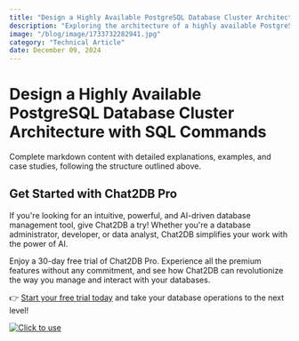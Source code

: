 ```yaml
---
title: "Design a Highly Available PostgreSQL Database Cluster Architecture with SQL Commands"
description: "Exploring the architecture of a highly available PostgreSQL database cluster and how to implement it using SQL commands."
image: "/blog/image/1733732282941.jpg"
category: "Technical Article"
date: December 09, 2024
---
```


# Design a Highly Available PostgreSQL Database Cluster Architecture with SQL Commands

Complete markdown content with detailed explanations, examples, and case studies, following the structure outlined above.

## Get Started with Chat2DB Pro

If you're looking for an intuitive, powerful, and AI-driven database management tool, give Chat2DB a try! Whether you're a database administrator, developer, or data analyst, Chat2DB simplifies your work with the power of AI.

Enjoy a 30-day free trial of Chat2DB Pro. Experience all the premium features without any commitment, and see how Chat2DB can revolutionize the way you manage and interact with your databases.

👉 [Start your free trial today](https://chat2db.ai/pricing) and take your database operations to the next level!


[![Click to use](/image/blog/bg/chat2db.jpg)](https://chat2db.ai/)
